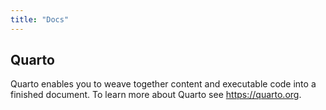 ```yaml
---
title: "Docs"
---
```


## Quarto

Quarto enables you to weave together content and executable code into a finished document. To learn more about Quarto see <https://quarto.org>.
